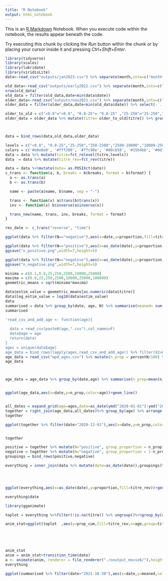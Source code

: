 ---
title: "R Notebook"
output: html_notebook
---

This is an [R Markdown](http://rmarkdown.rstudio.com) Notebook. When you execute code within the notebook, the results appear beneath the code. 

Try executing this chunk by clicking the *Run* button within the chunk or by placing your cursor inside it and pressing *Ctrl+Shift+Enter*. 

```{r}
library(tidyverse)
library(scales)
library(lubridate)
library(viridisLite)
data<-read_csv("outputs/jan2023.csv") %>% separate(month,into=c("month","year")) %>% mutate(date= lubridate::dmy(paste(15,month,year)))

old_data<-read_csv("outputs/early2022.csv") %>% separate(month,into=c("month","year")) %>% mutate(date= lubridate::dmy(paste(15,month,year)))
nrow(old_data)
old_data = filter(old_data,date<min(data$date))
older_data<-read_csv("outputs/nov2021.csv") %>% separate(month,into=c("month","year")) %>% mutate(date= lubridate::dmy(paste(15,month,year)))
older_data = filter(older_data,date<min(old_data$date)) %>% select(-`...1`)

older_to_old = c("<0.8"="<0.8", "0.8-25"= "0.8-25" ,"25-250"="25-250","250-1000" ="250-2500","1000-2500" = "250-2500","2500-10000","10000+"="10000-25000")
older_data = older_data %>% mutate(titre= older_to_old[titre]) %>% group_by(month,year,titre,age,N,date) %>% summarise(proportion=sum(proportion))



data = bind_rows(data,old_data,older_data)

levels = c("<0.8", "0.8-25","25-250","250-2500","2500-10000","10000-25000","25000+")
colors = c('#e0e0e0', '#fff200', '#ffc90e', '#80cb58', '#15b4bb', '#0d77da', '#352a87')
data = data %>% mutate(titre=fct_relevel(titre,levels))
data  = data %>% mutate(titre_rev=fct_rev(titre))

data = data %>%mutate(date= as.POSIXct(date))
c_trans <- function(a, b, breaks = b$breaks, format = b$format) {
  a <- as.trans(a)
  b <- as.trans(b)

  name <- paste(a$name, b$name, sep = "-")

  trans <- function(x) a$trans(b$trans(x))
  inv <- function(x) b$inverse(a$inverse(x))

  trans_new(name, trans, inv, breaks, format = format)
}

rev_date <- c_trans("reverse", "time")

ggplot(data %>% filter(N=="negative"),aes(x=date,y=proportion,fill=titre_rev))+geom_col() + facet_wrap(~age)+coord_flip()+scale_fill_manual(values=rev(colors))+theme_bw()+ scale_x_continuous(trans = rev_date)

```

```{r}
ggplot(data %>% filter(N=="positive"),aes(x=as_date(date),y=proportion,fill=titre_rev))+geom_col() + facet_wrap(~age)+scale_fill_manual(values=rev(colors))+theme_bw() +labs(y="Proportion of blood donors",fill="Antibody titre",x="Date",caption="Data: extracted from image in UKHSA vaccine surveillance report")+scale_y_continuous(labels=scales::percent)+scale_x_date(date_breaks = "4 month",date_labels = "%b %y") +ggtitle("Anti-S antibody levels in N-positive (~prev. infected) people")
ggsave("n_positive.png",width=7,height=5)

ggplot(data %>% filter(N=="negative"),aes(x=as_date(date),y=proportion,fill=titre_rev))+geom_col() + facet_wrap(~age)+scale_fill_manual(values=rev(colors))+theme_bw() +labs(y="Proportion of blood donors",fill="Antibody titre",x="Date",caption="Data: extracted from image in UKHSA vaccine surveillance report")+scale_y_continuous(labels=scales::percent)+scale_x_date(date_breaks = "4 month",date_labels = "%b %y") +ggtitle("Anti-S antibody levels in N-negative (~uninfected) people")
ggsave("n_negative.png",width=7,height=5)

minima = c(0.1,0.8,25,250,2500,10000,25000)
maxima = c(0.8,25,250,2500,10000,25000,100000)
geometric_means = sqrt(minima*maxima)

data$estim_value = geometric_means[as.numeric(data$titre)]
data$log_estim_value = log10(data$estim_value)
data
summarised = data %>% group_by(date, age, N) %>% summarise(meaned= sum(log_estim_value*proportion))
summarised


```

```{r}
'read_csv_and_add_age <- function(age){
  
  data = read_csv(paste0(age,".csv"),col_names=F)
  data$age = age
  return(data)
}
ages = unique(data$age)
age_data = bind_rows(lapply(ages,read_csv_and_add_age)) %>% filter(X2>0)'
age_data = read_csv("wpd_ages.csv") %>% mutate(n_prop = percentN/100) %>% mutate(date =lubridate::dmy(date))
age_data



age_data = age_data %>% group_by(date,age) %>% summarise(n_prop=mean(n_prop))


ggplot(age_data,aes(x=date,y=n_prop,color=age))+geom_line()


all_dates = expand_grid(age=ages,date=as_date(ymd("2020-01-01"):ymd("2022-12-30")))
together = right_join(age_data,all_dates)%>% group_by(age) %>% arrange(date) %>% fill(n_prop,.direction="downup")
together

ggplot(together %>% filter(date>"2020-12-01"),aes(x=date,y=n_prop,color=age))+geom_line()


together

positive = together %>% mutate(N="positive", group_proportion = n_prop) %>% select(N,group_proportion,date)
negative = together %>% mutate(N="negative", group_proportion = 1-n_prop)%>% select(N,group_proportion,date)
groupings = bind_rows(positive,negative)

everything = inner_join(data %>% mutate(date=as_date(date)),groupings)%>% mutate(proportion = proportion*group_proportion) %>% group_by(age,date,titre,titre_rev) %>% summarise(proportion=sum(proportion))




ggplot(everything,aes(x=as_date(date),y=proportion,fill=titre_rev))+geom_col() + facet_wrap(~age)+scale_fill_manual(values=rev(colors))+theme_bw() +labs(y="Proportion of blood donors",fill="Antibody titre",x="Date",caption="Data: extracted from image in UKHSA vaccine surveillance report")+scale_y_continuous(labels=scales::percent)+scale_x_date(date_breaks = "4 month",date_labels = "%b %y") +ggtitle("Anti-S antibody levels in N-positive (~prev. infected) people")

everything$date

library(gganimate)

toplot = everything %>%filter(!is.na(titre)) %>% ungroup()%>%group_by(age,date) %>% arrange(age,date,titre_rev) %>% mutate(prop_cum=cumsum(proportion))

anim_stat=ggplot(toplot  ,aes(y=prop_cum,fill=titre_rev,x=age,group=titre))+geom_area(position="identity",alpha=1,color="gray",lwd=0.1)+theme_minimal()+scale_y_continuous(label=scales::percent)+labs(title = '{frame_time}',y="Percent testing positive for antibodies",x="Age range",fill="Antibody level\n(au/ml)",caption="Data: blood donor data processed from UKHSA vaccine surveillance report\nLevels were capped at 2500 in samples taken before 11 May 2021")+ theme(plot.title = element_text(size=15))+scale_fill_manual(values=rev(c("white","#9bcde7","#67abd8","#3487c8","#0064b6","#003f9f","#031581")),guide = guide_legend(reverse = TRUE) )





anim_stat
anim = anim_stat+transition_time(date)
a <- animate(anim, renderer = file_renderer("./ooutput_movie6/"),height=500*1.5,width=800*1.5,res=180,nframes = 500)
everything


```

```{r}
ggplot(summarised %>% filter(date>"2021-10-30"),aes(x=date,y=meaned,color=age))+geom_line()+theme_bw()+facet_wrap(~N)

```


